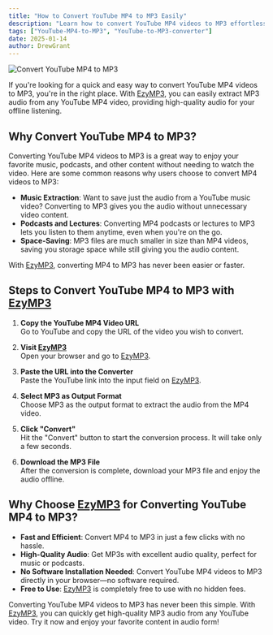 ```yaml
---
title: "How to Convert YouTube MP4 to MP3 Easily"
description: "Learn how to convert YouTube MP4 videos to MP3 effortlessly with [EzyMP3](/). Get high-quality MP3s from your favorite YouTube videos in just a few steps."
tags: ["YouTube-MP4-to-MP3", "YouTube-to-MP3-converter"]
date: 2025-01-14
author: DrewGrant
---
```


![Convert YouTube MP4 to MP3](/assets/images/blog/illustration-youtube-to-mp3-converter.webp)

If you're looking for a quick and easy way to convert YouTube MP4 videos to MP3, you're in the right place. With [EzyMP3](/), you can easily extract MP3 audio from any YouTube MP4 video, providing high-quality audio for your offline listening.

## Why Convert YouTube MP4 to MP3?

Converting YouTube MP4 videos to MP3 is a great way to enjoy your favorite music, podcasts, and other content without needing to watch the video. Here are some common reasons why users choose to convert MP4 videos to MP3:
- **Music Extraction**: Want to save just the audio from a YouTube music video? Converting to MP3 gives you the audio without unnecessary video content.
- **Podcasts and Lectures**: Converting MP4 podcasts or lectures to MP3 lets you listen to them anytime, even when you're on the go.
- **Space-Saving**: MP3 files are much smaller in size than MP4 videos, saving you storage space while still giving you the audio content.

With [EzyMP3](/), converting MP4 to MP3 has never been easier or faster.

## Steps to Convert YouTube MP4 to MP3 with [EzyMP3](/)

1. **Copy the YouTube MP4 Video URL**  
   Go to YouTube and copy the URL of the video you wish to convert.

2. **Visit [EzyMP3](/)**  
   Open your browser and go to [EzyMP3](/).

3. **Paste the URL into the Converter**  
   Paste the YouTube link into the input field on [EzyMP3](/).

4. **Select MP3 as Output Format**  
   Choose MP3 as the output format to extract the audio from the MP4 video.

5. **Click "Convert"**  
   Hit the "Convert" button to start the conversion process. It will take only a few seconds.

6. **Download the MP3 File**  
   After the conversion is complete, download your MP3 file and enjoy the audio offline.

## Why Choose [EzyMP3](/) for Converting YouTube MP4 to MP3?

- **Fast and Efficient**: Convert MP4 to MP3 in just a few clicks with no hassle.
- **High-Quality Audio**: Get MP3s with excellent audio quality, perfect for music or podcasts.
- **No Software Installation Needed**: Convert YouTube MP4 videos to MP3 directly in your browser—no software required.
- **Free to Use**: [EzyMP3](/) is completely free to use with no hidden fees.

Converting YouTube MP4 videos to MP3 has never been this simple. With [EzyMP3](/), you can quickly get high-quality MP3 audio from any YouTube video. Try it now and enjoy your favorite content in audio form!

